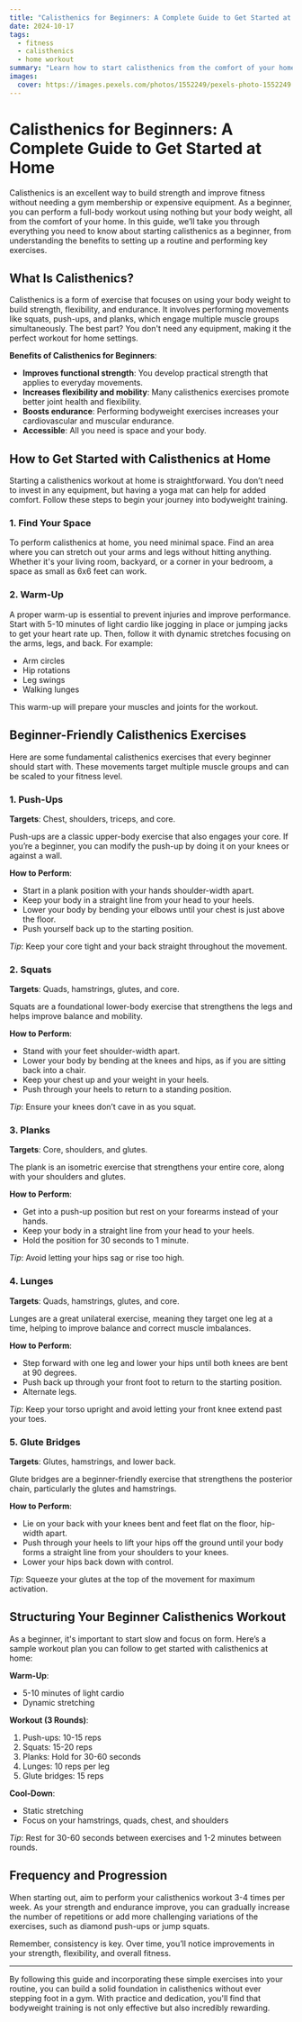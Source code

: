 ```yaml
---
title: "Calisthenics for Beginners: A Complete Guide to Get Started at Home"
date: 2024-10-17
tags:
  - fitness
  - calisthenics
  - home workout
summary: "Learn how to start calisthenics from the comfort of your home with this comprehensive guide for beginners. No equipment? No problem! Find out how to build strength, improve mobility, and get fit using just your body weight."
images:
  cover: https://images.pexels.com/photos/1552249/pexels-photo-1552249.jpeg?auto=compress&cs=tinysrgb&w=800
---
```


# Calisthenics for Beginners: A Complete Guide to Get Started at Home

Calisthenics is an excellent way to build strength and improve fitness without needing a gym membership or expensive equipment. As a beginner, you can perform a full-body workout using nothing but your body weight, all from the comfort of your home. In this guide, we’ll take you through everything you need to know about starting calisthenics as a beginner, from understanding the benefits to setting up a routine and performing key exercises.

## What Is Calisthenics?

Calisthenics is a form of exercise that focuses on using your body weight to build strength, flexibility, and endurance. It involves performing movements like squats, push-ups, and planks, which engage multiple muscle groups simultaneously. The best part? You don't need any equipment, making it the perfect workout for home settings.

**Benefits of Calisthenics for Beginners**:

- **Improves functional strength**: You develop practical strength that applies to everyday movements.
- **Increases flexibility and mobility**: Many calisthenics exercises promote better joint health and flexibility.
- **Boosts endurance**: Performing bodyweight exercises increases your cardiovascular and muscular endurance.
- **Accessible**: All you need is space and your body.

## How to Get Started with Calisthenics at Home

Starting a calisthenics workout at home is straightforward. You don’t need to invest in any equipment, but having a yoga mat can help for added comfort. Follow these steps to begin your journey into bodyweight training.

### 1. Find Your Space

To perform calisthenics at home, you need minimal space. Find an area where you can stretch out your arms and legs without hitting anything. Whether it's your living room, backyard, or a corner in your bedroom, a space as small as 6x6 feet can work.

### 2. Warm-Up

A proper warm-up is essential to prevent injuries and improve performance. Start with 5-10 minutes of light cardio like jogging in place or jumping jacks to get your heart rate up. Then, follow it with dynamic stretches focusing on the arms, legs, and back. For example:

- Arm circles
- Hip rotations
- Leg swings
- Walking lunges

This warm-up will prepare your muscles and joints for the workout.

## Beginner-Friendly Calisthenics Exercises

Here are some fundamental calisthenics exercises that every beginner should start with. These movements target multiple muscle groups and can be scaled to your fitness level.

### 1. Push-Ups

**Targets**: Chest, shoulders, triceps, and core.

Push-ups are a classic upper-body exercise that also engages your core. If you’re a beginner, you can modify the push-up by doing it on your knees or against a wall.

**How to Perform**:
- Start in a plank position with your hands shoulder-width apart.
- Keep your body in a straight line from your head to your heels.
- Lower your body by bending your elbows until your chest is just above the floor.
- Push yourself back up to the starting position.

*Tip*: Keep your core tight and your back straight throughout the movement.

### 2. Squats

**Targets**: Quads, hamstrings, glutes, and core.

Squats are a foundational lower-body exercise that strengthens the legs and helps improve balance and mobility.

**How to Perform**:
- Stand with your feet shoulder-width apart.
- Lower your body by bending at the knees and hips, as if you are sitting back into a chair.
- Keep your chest up and your weight in your heels.
- Push through your heels to return to a standing position.

*Tip*: Ensure your knees don’t cave in as you squat.

### 3. Planks

**Targets**: Core, shoulders, and glutes.

The plank is an isometric exercise that strengthens your entire core, along with your shoulders and glutes.

**How to Perform**:
- Get into a push-up position but rest on your forearms instead of your hands.
- Keep your body in a straight line from your head to your heels.
- Hold the position for 30 seconds to 1 minute.

*Tip*: Avoid letting your hips sag or rise too high.

### 4. Lunges

**Targets**: Quads, hamstrings, glutes, and core.

Lunges are a great unilateral exercise, meaning they target one leg at a time, helping to improve balance and correct muscle imbalances.

**How to Perform**:
- Step forward with one leg and lower your hips until both knees are bent at 90 degrees.
- Push back up through your front foot to return to the starting position.
- Alternate legs.

*Tip*: Keep your torso upright and avoid letting your front knee extend past your toes.

### 5. Glute Bridges

**Targets**: Glutes, hamstrings, and lower back.

Glute bridges are a beginner-friendly exercise that strengthens the posterior chain, particularly the glutes and hamstrings.

**How to Perform**:
- Lie on your back with your knees bent and feet flat on the floor, hip-width apart.
- Push through your heels to lift your hips off the ground until your body forms a straight line from your shoulders to your knees.
- Lower your hips back down with control.

*Tip*: Squeeze your glutes at the top of the movement for maximum activation.

## Structuring Your Beginner Calisthenics Workout

As a beginner, it's important to start slow and focus on form. Here’s a sample workout plan you can follow to get started with calisthenics at home:

**Warm-Up**:  
- 5-10 minutes of light cardio  
- Dynamic stretching  

**Workout (3 Rounds)**:
1. Push-ups: 10-15 reps
2. Squats: 15-20 reps
3. Planks: Hold for 30-60 seconds
4. Lunges: 10 reps per leg
5. Glute bridges: 15 reps

**Cool-Down**:  
- Static stretching  
- Focus on your hamstrings, quads, chest, and shoulders  

*Tip*: Rest for 30-60 seconds between exercises and 1-2 minutes between rounds.

## Frequency and Progression

When starting out, aim to perform your calisthenics workout 3-4 times per week. As your strength and endurance improve, you can gradually increase the number of repetitions or add more challenging variations of the exercises, such as diamond push-ups or jump squats.

Remember, consistency is key. Over time, you’ll notice improvements in your strength, flexibility, and overall fitness.

---

By following this guide and incorporating these simple exercises into your routine, you can build a solid foundation in calisthenics without ever stepping foot in a gym. With practice and dedication, you'll find that bodyweight training is not only effective but also incredibly rewarding.

